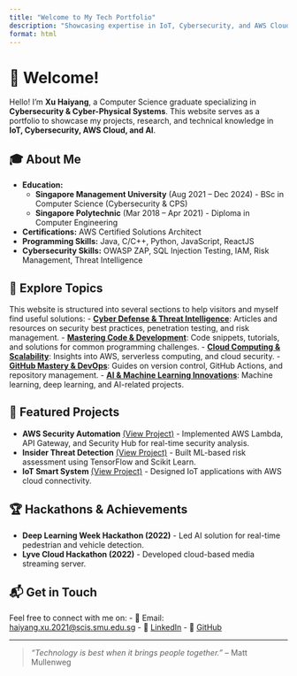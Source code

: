 ```yaml
---
title: "Welcome to My Tech Portfolio"
description: "Showcasing expertise in IoT, Cybersecurity, and AWS Cloud Solutions."
format: html
---
```


# 👋 Welcome!

Hello! I'm **Xu Haiyang**, a Computer Science graduate specializing in **Cybersecurity & Cyber-Physical Systems**. This website serves as a portfolio to showcase my projects, research, and technical knowledge in **IoT, Cybersecurity, AWS Cloud, and AI**.

## 🎓 About Me
- **Education:** 
  - **Singapore Management University** (Aug 2021 – Dec 2024) - BSc in Computer Science (Cybersecurity & CPS)
  - **Singapore Polytechnic** (Mar 2018 – Apr 2021) - Diploma in Computer Engineering
- **Certifications:** AWS Certified Solutions Architect
- **Programming Skills:** Java, C/C++, Python, JavaScript, ReactJS
- **Cybersecurity Skills:** OWASP ZAP, SQL Injection Testing, IAM, Risk Management, Threat Intelligence

## 📂 Explore Topics
This website is structured into several sections to help visitors and myself find useful solutions:
- **[Cyber Defense & Threat Intelligence](cybersecurity.qmd)**: Articles and resources on security best practices, penetration testing, and risk management.
- **[Mastering Code & Development](coding.qmd)**: Code snippets, tutorials, and solutions for common programming challenges.
- **[Cloud Computing & Scalability](cloud.qmd)**: Insights into AWS, serverless computing, and cloud security.
- **[GitHub Mastery & DevOps](github.qmd)**: Guides on version control, GitHub Actions, and repository management.
- **[AI & Machine Learning Innovations](ai.qmd)**: Machine learning, deep learning, and AI-related projects.

## 🚀 Featured Projects
- **AWS Security Automation** [(View Project)](projects.qmd) - Implemented AWS Lambda, API Gateway, and Security Hub for real-time security analysis.
- **Insider Threat Detection** [(View Project)](projects.qmd) - Built ML-based risk assessment using TensorFlow and Scikit Learn.
- **IoT Smart System** [(View Project)](projects.qmd) - Designed IoT applications with AWS cloud connectivity.

## 🏆 Hackathons & Achievements
- **Deep Learning Week Hackathon (2022)** - Led AI solution for real-time pedestrian and vehicle detection.
- **Lyve Cloud Hackathon (2022)** - Developed cloud-based media streaming server.

## 📬 Get in Touch
Feel free to connect with me on:
- 📧 Email: [haiyang.xu.2021@scis.smu.edu.sg](mailto:haiyang.xu.2021@scis.smu.edu.sg)
- 🔗 [LinkedIn](https://www.linkedin.com/in/haiyang-xu-8a2151212/)
- 🐙 [GitHub](https://github.com/EasonXu-HY99)

---

> _“Technology is best when it brings people together.”_ – Matt Mullenweg

